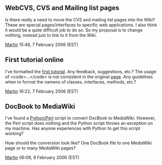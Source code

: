 == WebCVS, CVS and Mailing list pages ==

Is there really a need to move the CVS and mailing list pages into the Wiki? These are special pages/interfaces to specific web applications. I also think it would be a quite difficult job to do so. So my proposal is to change nothing, instead just to link to it from the Wiki.

[[User:Martin|Martin]] 15:48, 7 February 2006 (EST)

== First tutorial online ==

I've formatted the [[BioJava:Tutorial:Symbols_and_SymbolLists|first tutorial]]. Any feedback, suggestions, etc.? The usage of <nowiki><code>...</code></nowiki> is not consistent in the original [http://www.biojava.org/tutorials/chap1.html page]. Any guidelines when to format the namens of classes, interfaces, methods, etc.?

[[User:Martin|Martin]] 16:22, 7 February 2006 (EST)

== DocBook to MediaWiki ==

I've found a [http://mediawiki.blender.org/index.php/Meta/DocBook_to_Wiki Python/Perl] script to convert DocBook to MediaWiki. However, the Perl script does nothing and the Python script throws an exception on my machine. Has anyone experiences with Python to get this script working?

How should the conversion look like? One DocBook file to one MediaWiki page or to many MediaWiki pages?

[[User:Martin|Martin]] 06:08, 8 February 2006 (EST)